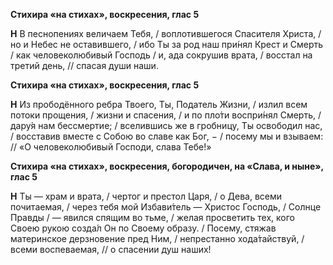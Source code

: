**Стихира «на стихах», воскресения, глас 5**

**Н** В песнопениях величаем Тебя, / воплотившегося Спасителя Христа, / но и Небес не оставившего, / ибо Ты за род наш при́нял Крест и Смерть / как человеколюбивый Господь / и, ада сокрушив врата, / восстал на третий день, // спасая души наши.

**Стихира «на стихах», воскресения, глас 5**

**Н** Из прободённого ребра Твоего, Ты, Податель Жизни, / излил всем потоки прощения, / жизни и спасения, / и по пло́ти воспри́нял Смерть, / дару́я нам бессмертие; / вселившись же в гробницу, Ты освободил нас, / восставив вместе с Собою во славе как Бог, − / посему мы и взываем: // «О человеколюбивый Господи, слава Тебе!»

**Стихира «на стихах», воскресения, богородичен, на «Слава, и ныне», глас 5**

**Н** Ты — храм и врата, / чертог и престол Царя, / о Дева, всеми почитаемая, / через тебя мой Избави́тель — Христос Господь, / Солнце Правды / — явился спящим во тьме, / желая просветить тех, кого Своею рукою созда́л Он по Своему образу. / Посему, стяжав материнское дерзновение пред Ним, / непрестанно хода́тайствуй, / всеми воспеваемая, // о спасении душ наших!
